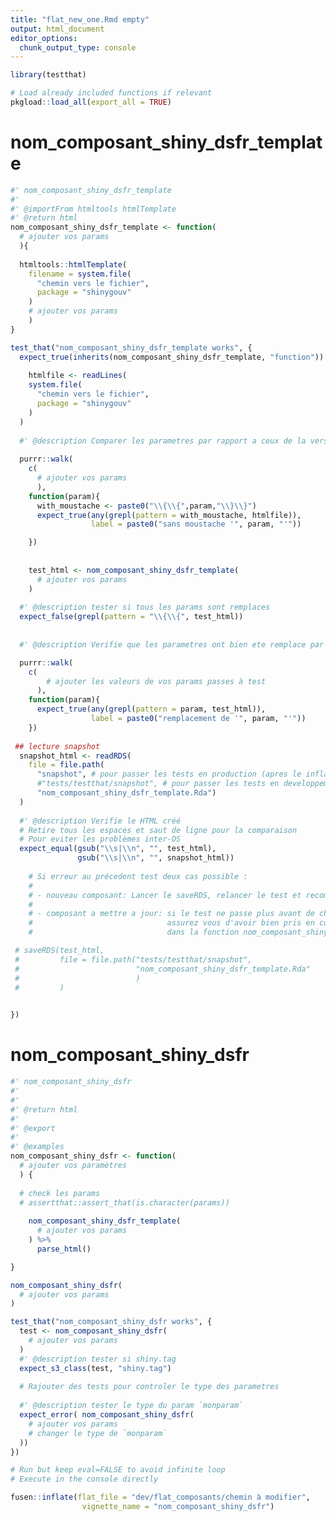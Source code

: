 ```yaml
---
title: "flat_new_one.Rmd empty"
output: html_document
editor_options: 
  chunk_output_type: console
---
```



```r
library(testthat)
```

```r
# Load already included functions if relevant
pkgload::load_all(export_all = TRUE)
```

# nom_composant_shiny_dsfr_template
    
```r
#' nom_composant_shiny_dsfr_template
#' 
#' @importFrom htmltools htmlTemplate
#' @return html
nom_composant_shiny_dsfr_template <- function(
  # ajouter vos params  
  ){
  
  htmltools::htmlTemplate(
    filename = system.file(
      "chemin vers le fichier",
      package = "shinygouv"
    )
    # ajouter vos params
    )
}

```
  
  
```r
test_that("nom_composant_shiny_dsfr_template works", {
  expect_true(inherits(nom_composant_shiny_dsfr_template, "function")) 
  
    htmlfile <- readLines(
    system.file(
      "chemin vers le fichier",
      package = "shinygouv"
    )
  )
  
  #' @description Comparer les parametres par rapport a ceux de la version precedente
  
  purrr::walk(
    c(
      # ajouter vos params
      ),
    function(param){
      with_moustache <- paste0("\\{\\{",param,"\\}\\}")
      expect_true(any(grepl(pattern = with_moustache, htmlfile)),
                  label = paste0("sans moustache '", param, "'"))

    })
  
  
    test_html <- nom_composant_shiny_dsfr_template(
      # ajouter vos params
    )
  
  #' @description tester si tous les params sont remplaces
  expect_false(grepl(pattern = "\\{\\{", test_html))
  
  
  #' @description Verifie que les parametres ont bien ete remplace par leurs valeurs

  purrr::walk(
    c(
        # ajouter les valeurs de vos params passes à test
      ),
    function(param){
      expect_true(any(grepl(pattern = param, test_html)), 
                  label = paste0("remplacement de '", param, "'"))
    })
  
 ## lecture snapshot
  snapshot_html <- readRDS(
    file = file.path(
      "snapshot", # pour passer les tests en production (apres le inflate), 
      #"tests/testthat/snapshot", # pour passer les tests en developpement (avant le inflate), 
      "nom_composant_shiny_dsfr_template.Rda")
  )
  
  #' @description Verifie le HTML créé
  # Retire tous les espaces et saut de ligne pour la comparaison 
  # Pour eviter les problèmes inter-OS
  expect_equal(gsub("\\s|\\n", "", test_html),
               gsub("\\s|\\n", "", snapshot_html)) 
  
    # Si erreur au précedent test deux cas possible :
    #
    # - nouveau composant: Lancer le saveRDS, relancer le test et recommenter le saveRDS
    #
    # - composant a mettre a jour: si le test ne passe plus avant de changer le snapshot,
    #                              assurez vous d'avoir bien pris en compte la nouvelle personnalisation
    #                              dans la fonction nom_composant_shiny_dsfr_template puis lancer le saveRDS, relancer le test et recommenter le saveRDS

 # saveRDS(test_html,
 #         file = file.path("tests/testthat/snapshot",
 #                          "nom_composant_shiny_dsfr_template.Rda"
 #                          )
 #         )

  
})
```
  

# nom_composant_shiny_dsfr

```r
#' nom_composant_shiny_dsfr
#' 
#' 
#' @return html
#' 
#' @export
#'
#' @examples
nom_composant_shiny_dsfr <- function(
  # ajouter vos paramètres  
  ) {
  
  # check les params
  # assertthat::assert_that(is.character(params))
  
    nom_composant_shiny_dsfr_template(
      # ajouter vos params
    ) %>%
      parse_html()

}
```

```r
nom_composant_shiny_dsfr(
  # ajouter vos params
)
```

```r
test_that("nom_composant_shiny_dsfr works", {
  test <- nom_composant_shiny_dsfr(
    # ajouter vos params
  )
  #' @description tester si shiny.tag
  expect_s3_class(test, "shiny.tag")
  
  # Rajouter des tests pour controler le type des parametres
  
  #' @description tester le type du param `monparam`
  expect_error( nom_composant_shiny_dsfr(
    # ajouter vos params 
    # changer le type de `monparam` 
  ))
})
```


```r
# Run but keep eval=FALSE to avoid infinite loop
# Execute in the console directly

fusen::inflate(flat_file = "dev/flat_composants/chemin à modifier", 
                vignette_name = "nom_composant_shiny_dsfr")
```

